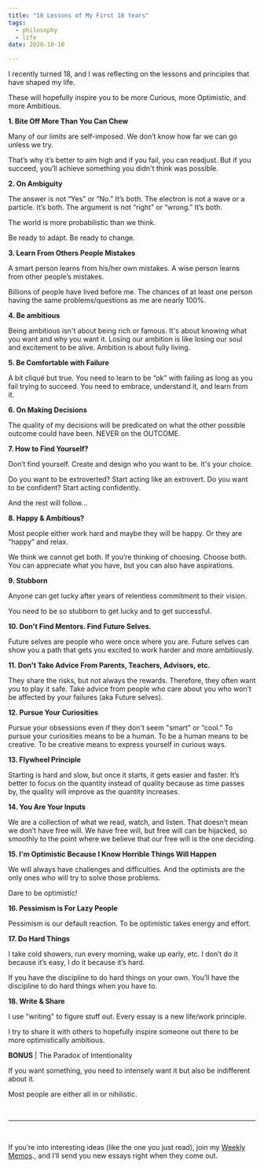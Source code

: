 ```yaml
---
title: "18 Lessons of My First 18 Years"
tags:
  - philosophy
  - life
date: 2020-10-10

---
```


I recently turned 18, and I was reflecting on the lessons and principles that have shaped my life. 

These will hopefully inspire you to be more Curious, more Optimistic, and more Ambitious.

**1. Bite Off More Than You Can Chew**

Many of our limits are self-imposed. We don’t know how far we can go unless we try. 

That’s why it’s better to aim high and if you fail, you can readjust. But if you succeed, you’ll achieve something you didn't think was possible.

**2. On Ambiguity**

The answer is not “Yes” or “No.” It’s both. The electron is not a wave or a particle. It’s both. The argument is not “right” or “wrong.” It’s both.

The world is more probabilistic than we think. 

Be ready to adapt. Be ready to change.

**3. Learn From Others People Mistakes**

A smart person learns from his/her own mistakes. A wise person learns from other people’s mistakes. 

Billions of people have lived before me. The chances of at least one person having the same problems/questions as me are nearly 100%.

**4. Be ambitious**

Being ambitious isn't about being rich or famous. It's about knowing what you want and why you want it. Losing our ambition is like losing our soul and excitement to be alive. Ambition is about fully living.

**5. Be Comfortable with Failure**

A bit cliqué but true. You need to learn to be “ok” with failing as long as you fail trying to succeed. You need to embrace, understand it, and learn from it.

**6. On Making Decisions**

The quality of my decisions will be predicated on what the other possible outcome could have been. NEVER on the OUTCOME.

**7. How to Find Yourself?**

Don’t find yourself. Create and design who you want to be. It's your choice.

Do you want to be extroverted? Start acting like an extrovert. Do you want to be confident? Start acting confidently. 

And the rest will follow...

**8. Happy & Ambitious?**

Most people either work hard and maybe they will be happy. Or they are “happy” and relax. 

We think we cannot get both. If you’re thinking of choosing. Choose both. You can appreciate what you have, but you can also have aspirations.

**9. Stubborn**

Anyone can get lucky after years of relentless commitment to their vision.

You need to be so stubborn to get lucky and to get successful.

**10. Don't Find Mentors. Find Future Selves.** 

Future selves are people who were once where you are. Future selves can show you a path that gets you excited to work harder and more ambitiously.

**11. Don't Take Advice From Parents, Teachers, Advisors, etc.**

They share the risks, but not always the rewards. Therefore, they often want you to play it safe. Take advice from people who care about you who won’t be affected by your failures (aka Future selves).

**12. Pursue Your Curiosities** 

Pursue your obsessions even if they don't seem "smart" or “cool.” To pursue your curiosities means to be a human. To be a human means to be creative. To be creative means to express yourself in curious ways.

**13. Flywheel Principle**

Starting is hard and slow, but once it starts, it gets easier and faster. It’s better to focus on the quantity instead of quality because as time passes by, the quality will improve as the quantity increases.

**14. You Are Your Inputs** 

We are a collection of what we read, watch, and listen. That doesn’t mean we don’t have free will. We have free will, but free will can be hijacked, so smoothly to the point where we believe that our free will is the one deciding.

**15. I'm Optimistic Because I Know Horrible Things Will Happen**

We will always have challenges and difficulties. And the optimists are the only ones who will try to solve those problems. 

Dare to be optimistic!

**16. Pessimism is For Lazy People**

Pessimism is our default reaction. To be optimistic takes energy and effort.

**17. Do Hard Things**

I take cold showers, run every morning, wake up early, etc. I don’t do it because it’s easy, I do it because it’s hard. 

If you have the discipline to do hard things on your own. You’ll have the discipline to do hard things when you have to.

**18. Write & Share**

I use "writing" to figure stuff out. Every essay is a new life/work principle.

I try to share it with others to hopefully inspire someone out there to be more optimistically ambitious. 

**BONUS** | The Paradox of Intentionality

If you want something, you need to intensely want it but also be indifferent about it.  

Most people are either all in or nihilistic. 


<p>&nbsp;  </p>

---



<p>&nbsp;  </p>

If you’re into interesting ideas (like the one you just read), join my <a href="https://juandavidcampolargo.substack.com/" target="_blank">Weekly Memos</a>., and I’ll send you new essays right when they come out. 
